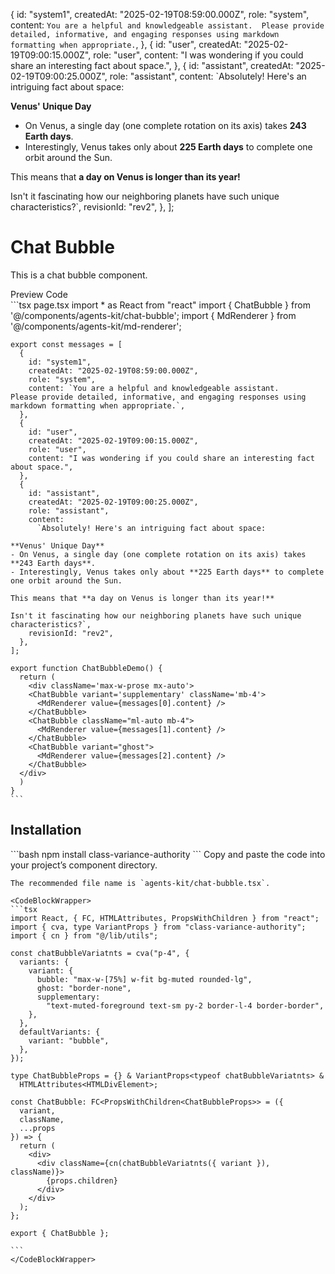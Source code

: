
  {
    id: "system1",
    createdAt: "2025-02-19T08:59:00.000Z",
    role: "system",
    content: `You are a helpful and knowledgeable assistant. 
Please provide detailed, informative, and engaging responses using markdown formatting when appropriate.`,
  },
  {
    id: "user",
    createdAt: "2025-02-19T09:00:15.000Z",
    role: "user",
    content: "I was wondering if you could share an interesting fact about space.",
  },
  {
    id: "assistant",
    createdAt: "2025-02-19T09:00:25.000Z",
    role: "assistant",
    content:
      `Absolutely! Here's an intriguing fact about space:

**Venus' Unique Day**  
- On Venus, a single day (one complete rotation on its axis) takes **243 Earth days**.  
- Interestingly, Venus takes only about **225 Earth days** to complete one orbit around the Sun.  

This means that **a day on Venus is longer than its year!**

Isn't it fascinating how our neighboring planets have such unique characteristics?`,
    revisionId: "rev2",
  },
];


# Chat Bubble
This is a chat bubble component.

<Tabs defaultValue="preview" className="w-full not-prose">
  <TabsList>
    <TabsTrigger value="preview">Preview</TabsTrigger>
    <TabsTrigger value="code">Code</TabsTrigger>
  </TabsList>
  <TabsContent value="preview">
    <Card className="w-full p-8 items-center">
      <div className='max-w-prose mx-auto'>
        <ChatBubble variant='supplementary' className='mb-4'>
          <MdRenderer value={messages[0].content} />
        </ChatBubble>
        <ChatBubble className="ml-auto mb-4">
          <MdRenderer value={messages[1].content} />
        </ChatBubble>
        <ChatBubble variant="ghost">
          <MdRenderer value={messages[2].content} />
        </ChatBubble>
      </div>
    </Card>
  </TabsContent>
  <TabsContent value="code">
    ```tsx page.tsx
    import * as React from "react"
    import { ChatBubble } from '@/components/agents-kit/chat-bubble';
    import { MdRenderer } from '@/components/agents-kit/md-renderer';

    export const messages = [
      {
        id: "system1",
        createdAt: "2025-02-19T08:59:00.000Z",
        role: "system",
        content: `You are a helpful and knowledgeable assistant. 
    Please provide detailed, informative, and engaging responses using markdown formatting when appropriate.`,
      },
      {
        id: "user",
        createdAt: "2025-02-19T09:00:15.000Z",
        role: "user",
        content: "I was wondering if you could share an interesting fact about space.",
      },
      {
        id: "assistant",
        createdAt: "2025-02-19T09:00:25.000Z",
        role: "assistant",
        content:
          `Absolutely! Here's an intriguing fact about space:

    **Venus' Unique Day**  
    - On Venus, a single day (one complete rotation on its axis) takes **243 Earth days**.  
    - Interestingly, Venus takes only about **225 Earth days** to complete one orbit around the Sun.  

    This means that **a day on Venus is longer than its year!**

    Isn't it fascinating how our neighboring planets have such unique characteristics?`,
        revisionId: "rev2",
      },
    ];

    export function ChatBubbleDemo() {
      return (
        <div className='max-w-prose mx-auto'>
        <ChatBubble variant='supplementary' className='mb-4'>
          <MdRenderer value={messages[0].content} />
        </ChatBubble>
        <ChatBubble className="ml-auto mb-4">
          <MdRenderer value={messages[1].content} />
        </ChatBubble>
        <ChatBubble variant="ghost">
          <MdRenderer value={messages[2].content} />
        </ChatBubble>
      </div>
      )
    }
    ```
  </TabsContent>
</Tabs>


## Installation

<Steps>
  <Step title='Install dependencies'>
    ```bash
    npm install class-variance-authority
    ```
  </Step>
  <Step title="Add component">
    Copy and paste the code into your project’s component directory.

    The recommended file name is `agents-kit/chat-bubble.tsx`.

    <CodeBlockWrapper>
    ```tsx
    import React, { FC, HTMLAttributes, PropsWithChildren } from "react";
    import { cva, type VariantProps } from "class-variance-authority";
    import { cn } from "@/lib/utils";

    const chatBubbleVariatnts = cva("p-4", {
      variants: {
        variant: {
          bubble: "max-w-[75%] w-fit bg-muted rounded-lg",
          ghost: "border-none",
          supplementary:
            "text-muted-foreground text-sm py-2 border-l-4 border-border",
        },
      },
      defaultVariants: {
        variant: "bubble",
      },
    });

    type ChatBubbleProps = {} & VariantProps<typeof chatBubbleVariatnts> &
      HTMLAttributes<HTMLDivElement>;

    const ChatBubble: FC<PropsWithChildren<ChatBubbleProps>> = ({
      variant,
      className,
      ...props
    }) => {
      return (
        <div>
          <div className={cn(chatBubbleVariatnts({ variant }), className)}>
            {props.children}
          </div>
        </div>
      );
    };

    export { ChatBubble };

    ```
    </CodeBlockWrapper>
  </Step>
</Steps>
